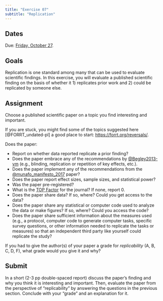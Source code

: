 ```yaml
---
title: "Exercise 07"
subtitle: "Replication"
---
```


## Dates

Due: [Friday, October 27](../schedule.qmd#friday-october-27){.orange_due}.

## Goals

Replication is one standard among many that can be used to evaluate scientific findings.
In this exercise, you will evaluate a published scientific finding on the basis of whether it 1) replicates prior work and 2) could be replicated by someone else.

## Assignment

Choose a published scientific paper on a topic you find interesting and important.

If you are stuck, you might find some of the topics suggested here [@FORRT_undated-pl] a good place to start: <https://forrt.org/reversals/>.

Does the paper:

- Report on whether data reported replicate a prior finding?
- Does the paper embrace any of the recommendations by [@Begley2013-vm](http://dx.doi.org/10.1038/497433a) (e.g., blinding, replication or repetition of key effects, etc.).
- Does the paper implement any of the recommendations from the [@munafo_manifesto_2017](https://doi.org/10.1038/s41562-016-0021) paper?
- Does the paper report effect sizes, sample sizes, and statistical power?
- Was the paper pre-registered?
- What is the [TOP Factor](https://topfactor.org/journals) for the journal? If none, report 0. 
- Does the paper share data? If so, where? Could you get access to the data?
- Does the paper share any statistical or computer code used to analyze the data or make figures? If so, where? Could you access the code?
- Does the paper share sufficient information about the measures used (e.g., a protocol, computer code to generate computer tasks, specific survey questions, or other information needed to replicate the tasks or measures) so that an independent third party like yourself could replicate the study?

If you had to give the author(s) of your paper a grade for *replicability* (A, B, C, D, F), what grade would you give it and why?

## Submit

In a short (2-3 pp double-spaced report) discuss the paper's finding and why you think it is interesting and important.
Then, evaluate the paper from the perspective of "replicability" by answering the questions in the previous section.
Conclude with your "grade" and an explanation for it.

